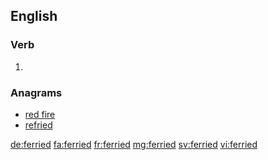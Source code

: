 ==English==

===Verb===
{{head|en}}

# {{en-past of|ferry}}

===Anagrams===
* [[red fire#English|red fire]]
* [[refried#English|refried]]

[[de:ferried]]
[[fa:ferried]]
[[fr:ferried]]
[[mg:ferried]]
[[sv:ferried]]
[[vi:ferried]]